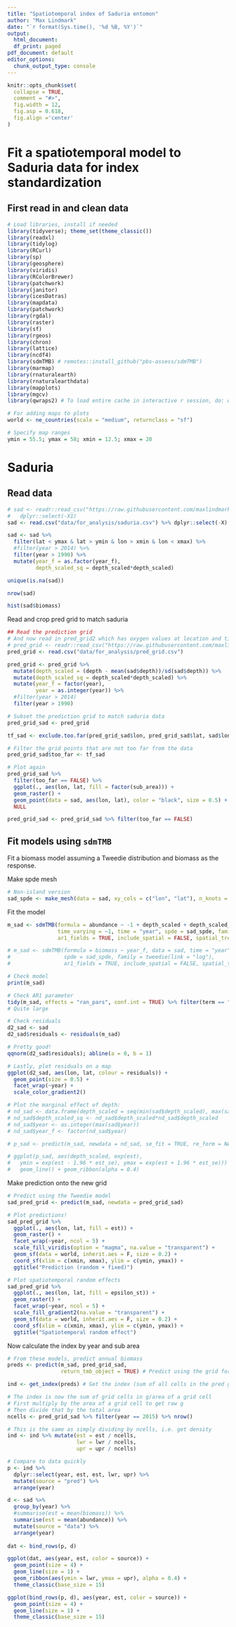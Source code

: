 ```yaml
---
title: "Spatiotemporal index of Saduria entomon"
author: "Max Lindmark"
date: "`r format(Sys.time(), '%d %B, %Y')`"
output:
  html_document:
  df_print: paged
pdf_document: default
editor_options: 
  chunk_output_type: console
---
```

  
```r
knitr::opts_chunk$set(
  collapse = TRUE,
  comment = "#>",
  fig.width = 12,
  fig.asp = 0.618,
  fig.align ='center'
)
```

# Fit a spatiotemporal model to Saduria data for index standardization

## First read in and clean data
```r
# Load libraries, install if needed
library(tidyverse); theme_set(theme_classic())
library(readxl)
library(tidylog)
library(RCurl)
library(sp)
library(geosphere)
library(viridis)
library(RColorBrewer)
library(patchwork)
library(janitor)
library(icesDatras)
library(mapdata)
library(patchwork)
library(rgdal)
library(raster)
library(sf)
library(rgeos)
library(chron)
library(lattice)
library(ncdf4)
library(sdmTMB) # remotes::install_github("pbs-assess/sdmTMB")
library(marmap)
library(rnaturalearth)
library(rnaturalearthdata)
library(mapplots)
library(mgcv)
library(qwraps2) # To load entire cache in interactive r session, do: qwraps2::lazyload_cache_dir(path = "saduria_index_cache/html")

# For adding maps to plots
world <- ne_countries(scale = "medium", returnclass = "sf")

# Specify map ranges
ymin = 55.5; ymax = 58; xmin = 12.5; xmax = 20
```

# Saduria
## Read data
```r
# sad <- readr::read_csv("https://raw.githubusercontent.com/maxlindmark/bentfish/main/data/for_analysis/saduria.csv") %>%
#   dplyr::select(-X1)
sad <- read.csv("data/for_analysis/saduria.csv") %>% dplyr::select(-X)

sad <- sad %>%
  filter(lat < ymax & lat > ymin & lon > xmin & lon < xmax) %>% 
  #filter(year > 2014) %>% 
  filter(year > 1990) %>% 
  mutate(year_f = as.factor(year_f),
         depth_scaled_sq = depth_scaled*depth_scaled)

unique(is.na(sad))

nrow(sad)

hist(sad$biomass)
```

Read and crop pred grid to match saduria

```r
## Read the prediction grid
# And now read in pred_grid2 which has oxygen values at location and time and depth:
# pred_grid <- readr::read_csv("https://raw.githubusercontent.com/maxlindmark/bentfish/main/data/for_analysis/pred_grid.csv")
pred_grid <- read.csv("data/for_analysis/pred_grid.csv")

pred_grid <- pred_grid %>%
  mutate(depth_scaled = (depth - mean(sad$depth))/sd(sad$depth)) %>% 
  mutate(depth_scaled_sq = depth_scaled*depth_scaled) %>% 
  mutate(year_f = factor(year),
         year = as.integer(year)) %>% 
  #filter(year > 2014)
  filter(year > 1990) 

# Subset the prediction grid to match saduria data
pred_grid_sad <- pred_grid

tf_sad <- exclude.too.far(pred_grid_sad$lon, pred_grid_sad$lat, sad$lon, sad$lat, 0.02) # 0.03 seems reasonable

# Filter the grid points that are not too far from the data
pred_grid_sad$too_far <- tf_sad

# Plot again
pred_grid_sad %>%
  filter(too_far == FALSE) %>%
  ggplot(., aes(lon, lat, fill = factor(sub_area))) +
  geom_raster() +
  geom_point(data = sad, aes(lon, lat), color = "black", size = 0.5) +
  NULL

pred_grid_sad <- pred_grid_sad %>% filter(too_far == FALSE)
```

## Fit models using `sdmTMB`
Fit a biomass model assuming a Tweedie distribution and biomass as the response.

Make spde mesh

```r
# Non-island version
sad_spde <- make_mesh(data = sad, xy_cols = c("lon", "lat"), n_knots = 150, type = "kmeans", seed = 42)
```

Fit the model

```r
m_sad <- sdmTMB(formula = abundance ~ -1 + depth_scaled + depth_scaled_sq, data = sad,
                time_varying = ~1, time = "year", spde = sad_spde, family = tweedie(link = "log"),
                ar1_fields = TRUE, include_spatial = FALSE, spatial_trend = FALSE, spatial_only = FALSE)

# m_sad <- sdmTMB(formula = biomass ~ year_f, data = sad, time = "year",
#                 spde = sad_spde, family = tweedie(link = "log"),
#                 ar1_fields = TRUE, include_spatial = FALSE, spatial_trend = FALSE, spatial_only = FALSE)

# Check model
print(m_sad)

# Check AR1 parameter
tidy(m_sad, effects = "ran_pars", conf.int = TRUE) %>% filter(term == "rho")
# Quite large

# Check residuals
d2_sad <- sad
d2_sad$residuals <- residuals(m_sad)

# Pretty good!
qqnorm(d2_sad$residuals); abline(a = 0, b = 1)

# Lastly, plot residuals on a map
ggplot(d2_sad, aes(lon, lat, colour = residuals)) +
  geom_point(size = 0.5) +
  facet_wrap(~year) +
  scale_color_gradient2()

# Plot the marginal effect of depth:
# nd_sad <- data.frame(depth_scaled = seq(min(sad$depth_scaled), max(sad$depth_scaled), length.out = 100))
# nd_sad$depth_scaled_sq <- nd_sad$depth_scaled*nd_sad$depth_scaled
# nd_sad$year <- as.integer(max(sad$year))
# nd_sad$year_f <- factor(nd_sad$year)

# p_sad <- predict(m_sad, newdata = nd_sad, se_fit = TRUE, re_form = NA)

# ggplot(p_sad, aes(depth_scaled, exp(est),
#   ymin = exp(est - 1.96 * est_se), ymax = exp(est + 1.96 * est_se))) +
#   geom_line() + geom_ribbon(alpha = 0.4)
```

Make prediction onto the new grid

```r
# Predict using the Tweedie model
sad_pred_grid <- predict(m_sad, newdata = pred_grid_sad)

# Plot predictions!
sad_pred_grid %>% 
  ggplot(., aes(lon, lat, fill = est)) +
  geom_raster() +
  facet_wrap(~year, ncol = 5) +
  scale_fill_viridis(option = "magma", na.value = "transparent") + 
  geom_sf(data = world, inherit.aes = F, size = 0.2) +
  coord_sf(xlim = c(xmin, xmax), ylim = c(ymin, ymax)) +
  ggtitle("Prediction (random + fixed)")

# Plot spatiotemporal random effects
sad_pred_grid %>% 
  ggplot(., aes(lon, lat, fill = epsilon_st)) +
  geom_raster() +
  facet_wrap(~year, ncol = 5) +
  scale_fill_gradient2(na.value = "transparent") +
  geom_sf(data = world, inherit.aes = F, size = 0.2) +
  coord_sf(xlim = c(xmin, xmax), ylim = c(ymin, ymax)) + 
  ggtitle("Spatiotemporal random effect")
```

Now calculate the index by year and sub area

```r
# From these models, predict annual biomass
preds <- predict(m_sad, pred_grid_sad,
                 return_tmb_object = TRUE) # Predict using the grid for subarea

ind <- get_index(preds) # Get the index (sum of all cells in the pred grid)

# The index is now the sum of grid cells in g/area of a grid cell
# First multiply by the area of a grid cell to get raw g
# Then divide that by the total area
ncells <- pred_grid_sad %>% filter(year == 2015) %>% nrow()

# This is the same as simply dividing by ncells, i.e. get density
ind <- ind %>% mutate(est = est / ncells,
                      lwr = lwr / ncells,
                      upr = upr / ncells)

# Compare to data quickly
p <- ind %>%
  dplyr::select(year, est, est, lwr, upr) %>%
  mutate(source = "pred") %>% 
  arrange(year)

d <- sad %>%
  group_by(year) %>% 
  #summarise(est = mean(biomass)) %>%
  summarise(est = mean(abundance)) %>%
  mutate(source = "data") %>% 
  arrange(year)
  
dat <- bind_rows(p, d)

ggplot(dat, aes(year, est, color = source)) +
  geom_point(size = 4) + 
  geom_line(size = 1) + 
  geom_ribbon(aes(ymin = lwr, ymax = upr), alpha = 0.4) + 
  theme_classic(base_size = 15)

ggplot(bind_rows(p, d), aes(year, est, color = source)) +
  geom_point(size = 4) + 
  geom_line(size = 1) + 
  theme_classic(base_size = 15)
```

